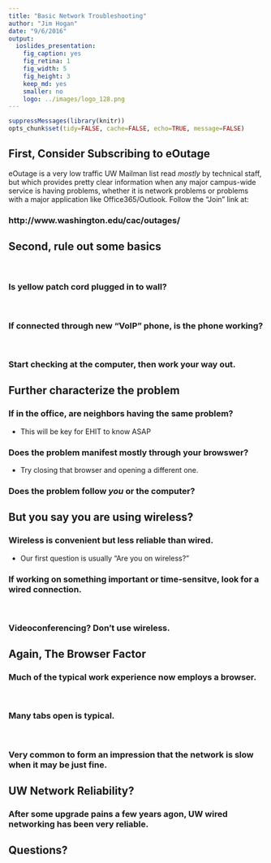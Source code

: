 ```yaml
---
title: "Basic Network Troubleshooting"
author: "Jim Hogan"
date: "9/6/2016"
output:
  ioslides_presentation:
    fig_caption: yes
    fig_retina: 1
    fig_width: 5
    fig_height: 3
    keep_md: yes
    smaller: no
    logo: ../images/logo_128.png
---
```


```r
suppressMessages(library(knitr))
opts_chunk$set(tidy=FALSE, cache=FALSE, echo=TRUE, message=FALSE)
```

## First, Consider Subscribing to eOutage

eOutage is a very low traffic UW Mailman list read *mostly* by technical staff, but which provides pretty clear information when any major campus-wide service is having problems, whether it is network problems or problems with a major application like Office365/Outlook.  Follow the "Join" link at:

### http://www.washington.edu/cac/outages/

## Second, rule out some basics 
<br>

### Is yellow patch cord plugged in to wall?
<br>

### If connected through new "VoIP" phone, is the phone working?
<br>

### Start checking at the computer,  then work your way out.


## Further characterize the problem

### If in the office, are neighbors having the same problem?
* This will be key for EHIT to know ASAP

### Does the problem manifest mostly through your browswer?
* Try closing that browser and opening a different one.

### Does the problem follow *you* or the computer?

## But you say you are using __wireless__?

### Wireless is convenient but less reliable than wired.

* Our first question is usually "Are you on wireless?"
<br>

### If working on something important or time-sensitve, look for a wired connection.
<br>

### Videoconferencing? Don't use wireless.

## Again, The Browser Factor

### Much of the typical work experience now employs a browser.
<br>

### Many tabs open is typical.
<br>

### Very common to form an impression that the network is slow when it may be just fine.

## UW Network Reliability?

### After some upgrade pains a few years agon, UW wired networking has been very reliable.

## Questions?


